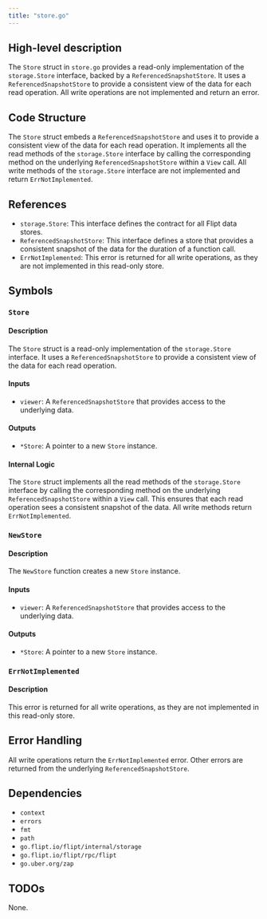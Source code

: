 ```yaml
---
title: "store.go"
---
```


## High-level description
The `Store` struct in `store.go` provides a read-only implementation of the `storage.Store` interface, backed by a `ReferencedSnapshotStore`. It uses a `ReferencedSnapshotStore` to provide a consistent view of the data for each read operation. All write operations are not implemented and return an error.

## Code Structure
The `Store` struct embeds a `ReferencedSnapshotStore` and uses it to provide a consistent view of the data for each read operation. It implements all the read methods of the `storage.Store` interface by calling the corresponding method on the underlying `ReferencedSnapshotStore` within a `View` call. All write methods of the `storage.Store` interface are not implemented and return `ErrNotImplemented`.

## References
- `storage.Store`: This interface defines the contract for all Flipt data stores.
- `ReferencedSnapshotStore`: This interface defines a store that provides a consistent snapshot of the data for the duration of a function call.
- `ErrNotImplemented`: This error is returned for all write operations, as they are not implemented in this read-only store.

## Symbols

### `Store`
#### Description
The `Store` struct is a read-only implementation of the `storage.Store` interface. It uses a `ReferencedSnapshotStore` to provide a consistent view of the data for each read operation.

#### Inputs
- `viewer`: A `ReferencedSnapshotStore` that provides access to the underlying data.

#### Outputs
- `*Store`: A pointer to a new `Store` instance.

#### Internal Logic
The `Store` struct implements all the read methods of the `storage.Store` interface by calling the corresponding method on the underlying `ReferencedSnapshotStore` within a `View` call. This ensures that each read operation sees a consistent snapshot of the data. All write methods return `ErrNotImplemented`.

### `NewStore`
#### Description
The `NewStore` function creates a new `Store` instance.

#### Inputs
- `viewer`: A `ReferencedSnapshotStore` that provides access to the underlying data.

#### Outputs
- `*Store`: A pointer to a new `Store` instance.

### `ErrNotImplemented`
#### Description
This error is returned for all write operations, as they are not implemented in this read-only store.

## Error Handling
All write operations return the `ErrNotImplemented` error. Other errors are returned from the underlying `ReferencedSnapshotStore`.

## Dependencies
- `context`
- `errors`
- `fmt`
- `path`
- `go.flipt.io/flipt/internal/storage`
- `go.flipt.io/flipt/rpc/flipt`
- `go.uber.org/zap`

## TODOs
None.
